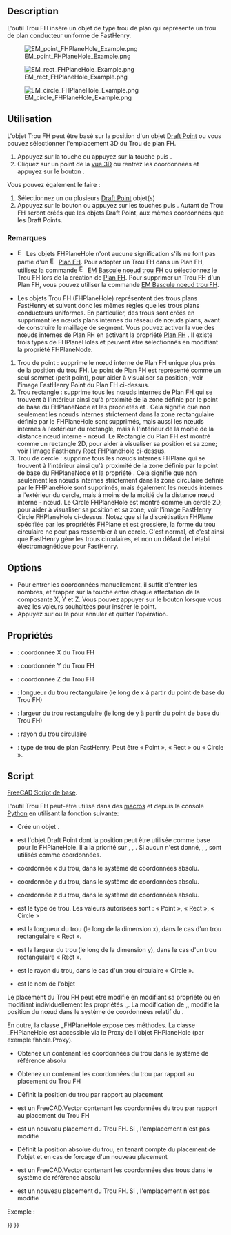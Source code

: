 <languages/>

{{Docnav/fr
|[[EM_FHPlane/fr|Plan FH]]
|[[EM_FHPlaneAddRemoveNodeHole/fr|Bascule noeud trou FH]]
|[[EM_Workbench/fr|Atelier EM]]
|IconL=EM_FHPlane.svg
|IconR=EM_FHPlaneAddRemoveNodeHole.svg
|IconC=EMWorkbench.svg
}}

{{GuiCommand/fr
|Name=EM FHPlaneHole
|Name/fr=EM Trou FH
|MenuLocation=EM → FHPlaneHole
|Workbenches=[[EM_Workbench/fr|EM]]
|Shortcut={{KEY|E}} {{KEY|H}}
|Version=0.17
|SeeAlso=[[EM_FHPlane/fr|EM Plan FH]], [[EM_FHNode/fr|EM Noeud FH]], [[EM_FHPlaneAddRemoveNodeHole/fr|EM Bascule noeud trou FH]]
}}

==Description==

L'outil Trou FH insère un objet de type trou de plan qui représente un trou de plan conducteur uniforme de FastHenry.

[[Image:EM_point_FHPlaneHole_Example.png]]

{{Caption|Trou FH de type point FastHenry}}

[[Image:EM_rect_FHPlaneHole_Example.png]]

{{Caption|Trou FH de type rectangle FastHenry}}

[[Image:EM_circle_FHPlaneHole_Example.png]]

{{Caption|Trou FH de type cercle FastHenry}}

<span id="Usage"></span>
==Utilisation==

L'objet Trou FH peut être basé sur la position d'un objet [[Draft_Point/fr|Draft Point]] ou vous pouvez sélectionner l'emplacement 3D du Trou de plan FH.

# Appuyez sur la touche {{Button|[[Image:EM_FHPlaneHole.svg|16px]] [[EM_FHPlaneHole/fr|EM FHPlaneHole]]}} ou appuyez sur la touche {{KEY|E}} puis {{KEY|H}}.
# Cliquez sur un point de la [[3D_view/fr|vue 3D]] ou rentrez les coordonnées et appuyez sur le bouton {{Button|[[Image:Draft_AddPoint.svg|16px]] Entrer un point}}.

Vous pouvez également le faire :

# Sélectionnez un ou plusieurs [[Draft_Point/fr|Draft Point]] objet(s)
# Appuyez sur le bouton {{Button|[[Image:EM_FHPlaneHole.svg|16px]] [[EM_FHPlaneHole|/fr|EM FHPlaneHole]]}} ou appuyez sur les touches {{KEY|E}} puis {{KEY|H}}. Autant de Trou FH seront créés que les objets Draft Point, aux mêmes coordonnées que les Draft Points.

<span id="Remarks"></span>
===Remarques===

* [[Image:EM_FHPlaneHole.svg|16px]] Les objets FHPlaneHole n'ont aucune signification s'ils ne font pas partie d'un [[Image:EM_FHPlane.svg|16px]] [[EM_FHPlane/fr|Plan FH]]. Pour adopter un Trou FH dans un Plan FH, utilisez la commande [[Image:EM_FHPlaneAddRemoveNodeHole.svg|16px]] [[EM_FHPlaneAddRemoveNodeHole/fr|EM Bascule noeud trou FH]] ou sélectionnez le Trou FH lors de la création de [[EM_FHPlane/fr|Plan FH]]. Pour supprimer un Trou FH d'un Plan FH, vous pouvez utiliser la commande [[EM_FHPlaneAddRemoveNodeHole/fr|EM Bascule noeud trou FH]].

* Les objets Trou FH (FHPlaneHole) représentent des trous plans FastHenry et suivent donc les mêmes règles que les trous plans conducteurs uniformes. En particulier, des trous sont créés en supprimant les nœuds plans internes du réseau de nœuds plans, avant de construire le maillage de segment. Vous pouvez activer la vue des nœuds internes de Plan FH en activant la propriété [[EM_FHPlane/fr|Plan FH]] {{PropertyData|ShowNodes}}. Il existe trois types de FHPlaneHoles et peuvent être sélectionnés en modifiant la propriété {{PropertyData|Type}} FHPlaneNode.
# Trou de point : supprime le nœud interne de Plan FH unique plus près de la position du trou FH. Le point de Plan FH est représenté comme un seul sommet (petit point), pour aider à visualiser sa position ; voir l'image FastHenry Point du Plan FH ci-dessus.
# Trou rectangle : supprime tous les nœuds internes de Plan FH qui se trouvent à l'intérieur ainsi qu'à proximité de la zone définie par le point de base du FHPlaneNode et les propriétés {{PropertyData|Length}} et {{PropertyData|Width}}. Cela signifie que non seulement les nœuds internes strictement dans la zone rectangulaire définie par le FHPlaneHole sont supprimés, mais aussi les nœuds internes à l'extérieur du rectangle, mais à l'intérieur de la moitié de la distance nœud interne - nœud. Le Rectangle du Plan FH est montré comme un rectangle 2D, pour aider à visualiser sa position et sa zone; voir l'image FastHenry Rect FHPlaneHole ci-dessus.
# Trou de cercle : supprime tous les nœuds internes FHPlane qui se trouvent à l'intérieur ainsi qu'à proximité de la zone définie par le point de base du FHPlaneNode et la propriété {{PropertyData|Radius}}. Cela signifie que non seulement les nœuds internes strictement dans la zone circulaire définie par le FHPlaneHole sont supprimés, mais également les nœuds internes à l'extérieur du cercle, mais à moins de la moitié de la distance nœud interne - nœud. Le Circle FHPlaneHole est montré comme un cercle 2D, pour aider à visualiser sa position et sa zone; voir l'image FastHenry Circle FHPlaneHole ci-dessus. Notez que si la discrétisation FHPlane spécifiée par les propriétés FHPlane {{PropertyData|seg1}} et {{PropertyData|seg1}} est grossière, la forme du trou circulaire ne peut pas ressembler à un cercle. C'est normal, et c'est ainsi que FastHenry gère les trous circulaires, et non un défaut de l'établi électromagnétique pour FastHenry.

==Options==

* Pour entrer les coordonnées manuellement, il suffit d'entrer les nombres, et frapper sur la touche {{KEY|Entrée}} entre chaque affectation de la composante X, Y et Z. Vous pouvez appuyer sur le bouton {{Button|[[Image:Draft_AddPoint.svg|16px]] Entrer un point}} lorsque vous avez les valeurs souhaitées pour insérer le point.
* Appuyez sur {{KEY|Échap}} ou le {{Button|Fermer}} pour annuler et quitter l'opération.

<span id="Properties"></span>
==Propriétés==

* {{PropertyData|X}} : coordonnée X du Trou FH
* {{PropertyData|Y}} : coordonnée Y du Trou FH
* {{PropertyData|Z}} : coordonnée Z du Trou FH
* {{PropertyData|Length}} : longueur du trou rectangulaire (le long de x à partir du point de base du Trou FH)
* {{PropertyData|Width}} : largeur du trou rectangulaire (le long de y à partir du point de base du Trou FH)
* {{PropertyData|Radius}} : rayon du trou circulaire
* {{PropertyData|Type}} : type de trou de plan FastHenry. Peut être « Point », « Rect » ou « Circle ».

<span id="Scripting"></span>
==Script==

{{Emphasis|Voir aussi :}} [[FreeCAD_Scripting_Basics/fr|FreeCAD Script de base]].

L'outil Trou FH peut-être utilisé dans des [[Macros/fr|macros]] et depuis la console [[Python/fr|Python]] en utilisant la fonction suivante:

{{Code|code=
hole = makeFHPlaneHole(baseobj=None, X=0.0, Y=0.0, Z=0.0, holetype=None, length=None, width=None, radius=None, name='FHPlaneHole')
}}

* Crée un objet {{incode|FHPlaneHole}}.
* {{incode|baseobj}} est l'objet Draft Point dont la position peut être utilisée comme base pour le FHPlaneHole. Il a la priorité sur {{incode|X}}, {{incode|Y}}, {{incode|Z}}. Si aucun {{incode|baseobj}} n'est donné, {{incode|X}}, {{incode|Y}}, {{incode|Z}} sont utilisés comme coordonnées.
* {{incode|X}} coordonnée x du trou, dans le système de coordonnées absolu.
* {{incode|Y}} coordonnée y du trou, dans le système de coordonnées absolu.
* {{incode|Z}} coordonnée z du trou, dans le système de coordonnées absolu.
* {{incode|holetype}} est le type de trou. Les valeurs autorisées sont : « Point », « Rect », « Circle »
* {{incode|length}} est la longueur du trou (le long de la dimension x), dans le cas d'un trou rectangulaire « Rect ».
* {{incode|width}} est la largeur du trou (le long de la dimension y), dans le cas d'un trou rectangulaire « Rect ».
* {{incode|radius}} est le rayon du trou, dans le cas d'un trou circulaire « Circle ».
* {{incode|name}} est le nom de l'objet

Le placement du Trou FH peut être modifié en modifiant sa propriété {{incode|Placement}} ou en modifiant individuellement les propriétés {{incode|X}},{{incode|Y}},{{incode|Z}}. La modification de {{incode|X}},{{incode|Y}},{{incode|Z}} modifie la position du nœud dans le système de coordonnées relatif du {{incode|Placement}}.

En outre, la classe _FHPlaneHole expose ces méthodes. La classe _FHPlaneHole est accessible via le Proxy de l'objet FHPlaneHole (par exemple fhhole.Proxy).

{{Code|code=
pos = getAbsCoord()
}}

* Obtenez un {{incode|FreeCAD.Vector}} contenant les coordonnées du trou dans le système de référence absolu

{{Code|code=
pos = getRelCoord()
}}

* Obtenez un {{incode|FreeCAD.Vector}} contenant les coordonnées du trou par rapport au placement du Trou FH

{{Code|code=
pos = setRelCoord(rel_coord, placement=None)
}}

* Définit la position du trou par rapport au placement
* {{incode|rel_coord}} est un FreeCAD.Vector contenant les coordonnées du trou par rapport au placement du Trou FH
* {{incode|placement}} est un nouveau placement du Trou FH. Si {{incode|None}}, l'emplacement n'est pas modifié

{{Code|code=
pos = setAbsCoord(abs_coord, placement=None)
}}

* Définit la position absolue du trou, en tenant compte du placement de l'objet et en cas de forçage d'un nouveau placement
* {{incode|abs_coord}} est un FreeCAD.Vector contenant les coordonnées des trous dans le système de référence absolu
* {{incode|placement}} est un nouveau placement du Trou FH. Si {{incode|None}}, l'emplacement n'est pas modifié

Exemple :

{{Code|code=
import FreeCAD, EM

fhhole = EM.makeFHPlaneHole(X=1.0,Y=1.0,Z=0.0,holetype="Rect",length=1.0,width=2.0)
}}


{{Docnav/fr
|[[EM_FHPlane/fr|Plan FH]]
|[[EM_FHPlaneAddRemoveNodeHole/fr|Bascule noeud trou FH]]
|[[EM_Workbench/fr|Atelier EM]]
|IconL=EM_FHPlane.svg
|IconR=EM_FHPlaneAddRemoveNodeHole.svg
|IconC=EMWorkbench.svg
}}

{{EM Tools navi{{#translation:}}}}
{{Userdocnavi{{#translation:}}}}
